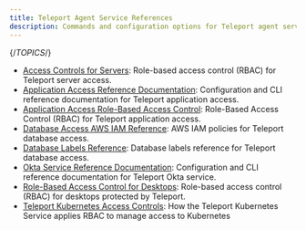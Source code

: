 ```yaml
---
title: Teleport Agent Service References
description: Commands and configuration options for Teleport agent services, e.g., for protecting servers, databases, Kubernetes clusters, and Windows desktops.
---
```


{/*TOPICS*/}

- [Access Controls for Servers](agents/server-rbac.mdx): Role-based access control (RBAC) for Teleport server access.
- [Application Access Reference Documentation](agents/application-access.mdx): Configuration and CLI reference documentation for Teleport application access.
- [Application Access Role-Based Access Control](agents/applications.mdx): Role-Based Access Control (RBAC) for Teleport application access.
- [Database Access AWS IAM Reference](agents/database-iam.mdx): AWS IAM policies for Teleport database access.
- [Database Labels Reference](agents/database-labels.mdx): Database labels reference for Teleport database access.
- [Okta Service Reference Documentation](agents/okta.mdx): Configuration and CLI reference documentation for Teleport Okta service.
- [Role-Based Access Control for Desktops](agents/desktop-access.mdx): Role-based access control (RBAC) for desktops protected by Teleport.
- [Teleport Kubernetes Access Controls](agents/controls.mdx): How the Teleport Kubernetes Service applies RBAC to manage access to Kubernetes
